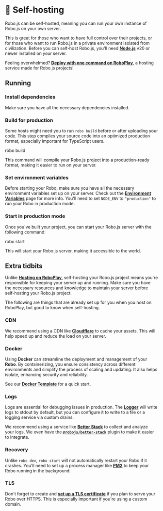 
# 🔨 Self-hosting

Robo.js can be self-hosted, meaning you can run your own instance of Robo.js on your own server.

This is great for those who want to have full control over their projects, or for those who want to run Robo.js in a private environment isolated from civilization. Before you can self-host Robo.js, you'll need **[Node.js](https://nodejs.org)** v20 or newer installed on your server.

Feeling overwhelmed? **[Deploy with one command on RoboPlay](./roboplay)**, a hosting service made for Robo.js projects!

## Running

### Install dependencies

Make sure you have all the necessary dependencies installed.

<Terminal install />

### Build for production

Some hosts might need you to run `robo build` before or after uploading your code. This step compiles your source code into an optimized production format, especially important for TypeScript users.

<Terminal execute>robo build</Terminal>

This command will compile your Robo.js project into a production-ready format, making it easier to run on your server.

### Set environment variables

Before starting your Robo, make sure you have all the necessary environment variables set up on your server. Check out the **[Environment Variables](/robojs/environment-variables)** page for more info. You'll need to set `NODE_ENV` to `"production"` to run your Robo in production mode.

### Start in production mode

Once you've built your project, you can start your Robo.js server with the following command:

<Terminal execute>robo start</Terminal>

This will start your Robo.js server, making it accessible to the world.

## Extra tidbits

Unlike **[Hosting on RoboPlay](./roboplay)**, self-hosting your Robo.js project means you're responsible for keeping your server up and running. Make sure you have the necessary resources and knowledge to maintain your server before self-hosting your Robo.js project.

The following are things that are already set up for you when you host on RoboPlay, but good to know when self-hosting.

### CDN

We recommend using a CDN like **[Cloudflare](https://www.cloudflare.com/)** to cache your assets. This will help speed up and reduce the load on your server.

### Docker

Using **Docker** can streamline the deployment and management of your **Robo**. By containerizing, you ensure consistency across different environments and simplify the process of scaling and updating. It also helps isolate, enhancing security and reliability.

See our **[Docker Template](/templates/discord-bots/docker-ts)** for a quick start.

### Logs

Logs are essential for debugging issues in production. The **[Logger](/robojs/logger)** will write logs to stdout by default, but you can configure it to write to a file or a logging service via custom drains.

We recommend using a service like **[Better Stack](https://betterstack.com/logs)** to collect and analyze your logs. We even have the **[`@robojs/better-stack`](https://github.com/Wave-Play/robo.js/tree/main/packages/plugin-better-stack)** plugin to make it easier to integrate.

### Recovery

Unlike `robo dev`, `robo start` will not automatically restart your Robo if it crashes. You'll need to set up a process manager like **[PM2](https://pm2.keymetrics.io/)** to keep your Robo running in the background.

### TLS

Don't forget to create and **[set up a TLS certificate](https://letsencrypt.org/)** if you plan to serve your Robo over HTTPS. This is especially important if you're using a custom domain.
